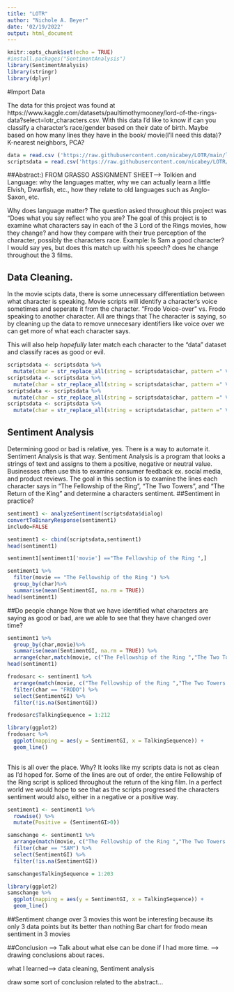 ```yaml
---
title: "LOTR"
author: "Nichole A. Beyer"
date: '02/19/2022'
output: html_document
---
```


```r
knitr::opts_chunk$set(echo = TRUE)
#install.packages("SentimentAnalysis")
library(SentimentAnalysis)
library(stringr)
library(dplyr)
```

#Import Data

The data for this project was found at https://www.kaggle.com/datasets/paultimothymooney/lord-of-the-rings-data?select=lotr_characters.csv. With this data I'd like to know if can you classify a character's race/gender based on their date of birth. Maybe based on how many lines they have in the book/ movie(I'll need this data)? K-nearest neighbors, PCA?

```r
data = read.csv ('https://raw.githubusercontent.com/nicabey/LOTR/main/lotr_characters.csv?token=GHSAT0AAAAAABS2BA62KNN5FIJYTLUO2HLAYSEV5XA')
scriptsdata = read.csv('https://raw.githubusercontent.com/nicabey/LOTR/main/lotr_scripts.csv?token=GHSAT0AAAAAABS2BA63TGRMJVAXOAI52E46YSEV6IA')
```
##Abstract:)
FROM GRASSO ASSIGNMENT SHEET---> Tolkien and Language: why the languages matter, why we can actually learn a little Elvish, Dwarfish, etc., how they relate to old languages such as Anglo-Saxon, etc. 

Why does language matter? The question asked throughout this project was "Does what you say reflect who you are? The goal of this project is to examine what characters say in each of the 3 Lord of the Rings movies, how they change? and how they compare with their true perception of the character, possibly the characters race. Example: Is Sam a good character? I would say yes, but does this match up with his speech? does he change throughout the 3 films. 

## Data Cleaning. 
In the movie scipts data, there is some unnecessary differentiation between what character is speaking. Movie scripts will identify a character's voice sometimes and seperate it from the character. "Frodo Voice-over" vs. Frodo speaking to another character. All are things that The character is saying, so by cleaning up the data to remove unnecesary identifiers like voice over we can get more of what each character says. 

This will also help *hopefully*  later match each character to the "data" dataset and classify races as good or evil.

```r
scriptsdata <- scriptsdata %>%
  mutate(char = str_replace_all(string = scriptsdata$char, pattern =" VOICE OVER",replacement = ""))
scriptsdata <- scriptsdata %>%
  mutate(char = str_replace_all(string = scriptsdata$char, pattern =" VOICE-OVER",replacement = ""))
scriptsdata <- scriptsdata %>%
  mutate(char = str_replace_all(string = scriptsdata$char, pattern =" VOICEOVER",replacement = ""))
scriptsdata <- scriptsdata %>%
  mutate(char = str_replace_all(string = scriptsdata$char, pattern =" VOICE",replacement = ""))
```

## Sentiment Analysis

Determining good or bad is relative, yes. There is a way to automate it. Sentiment Analysis is that way. Sentiment Analysis is a program that looks a strings of text and assigns to them a positive, negative or neutral value. Businesses often use this to examine consumer feedback ex. social media, and product reviews. The goal in this section is to examine the lines each character says in "The Fellowship of the Ring", "The Two Towers", and "The Return of the King" and determine a characters sentiment.
##Sentiment in practice?



```r
sentiment1 <- analyzeSentiment(scriptsdata$dialog)
convertToBinaryResponse(sentiment1)
include=FALSE
```

```r
sentiment1 <- cbind(scriptsdata,sentiment1)
head(sentiment1)
```

```r
sentiment1[sentiment1['movie'] =="The Fellowship of the Ring ",]
```


```r
sentiment1 %>%
  filter(movie == "The Fellowship of the Ring ") %>%
  group_by(char)%>%
  summarise(mean(SentimentGI, na.rm = TRUE))
head(sentiment1)
``` 
##Do people change 
Now that we have identified what characters are saying as good or bad, are we able to see that they have changed over time? 
```r
sentiment1 %>%
  group_by(char,movie)%>%
  summarise(mean(SentimentGI, na.rm = TRUE)) %>%
  arrange(char,match(movie, c("The Fellowship of the Ring ","The Two Towers ","The Return of the King " )))
head(sentiment1)
``` 
```r
frodosarc <- sentiment1 %>%
  arrange(match(movie, c("The Fellowship of the Ring ","The Two Towers ","The Return of the King " ))) %>%
  filter(char == "FRODO") %>%
  select(SentimentGI) %>%
  filter(!is.na(SentimentGI))
```

```r
frodosarc$TalkingSequence = 1:212
```

```r
library(ggplot2)
frodosarc %>%
  ggplot(mapping = aes(y = SentimentGI, x = TalkingSequence)) +
  geom_line()
  
```
This is all over the place. Why? It looks like my scripts data is not as clean as I'd hoped for. Some of the lines are out of order, the entire Fellowship of the Ring script is spliced throughout the return of the king film. In a perfect world we would hope to see that as the scripts progressed the characters sentiment would also, either in a negative or a positive way. 
```r
sentiment1 <- sentiment1 %>%
  rowwise() %>%
  mutate(Positive = (SentimentGI>0))
```

```r
samschange <- sentiment1 %>%
  arrange(match(movie, c("The Fellowship of the Ring ","The Two Towers ","The Return of the King " ))) %>%
  filter(char == "SAM") %>%
  select(SentimentGI) %>%
  filter(!is.na(SentimentGI))

```
```r
samschange$TalkingSequence = 1:203
```

```r
library(ggplot2)
samschange %>%
  ggplot(mapping = aes(y = SentimentGI, x = TalkingSequence)) +
  geom_line()
```
##Sentiment change over 3 movies 
this wont be interesting because its only 3 data points but its better than nothing 
Bar chart for frodo mean sentiment in 3 movies 


##Conclusion 
---> Talk about what else can be done if I had more time. ---> drawing conclusions about races. 

what I learned---> data cleaning, Sentiment analysis

draw some sort of conclusion related to the abstract...
